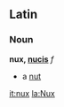 ==Latin==
===Noun===
'''nux, [[Wiktionary Appendix:Latin third declension|nucis]]''' ''f''

*a [[nut]]

[[it:nux]]
[[la:Nux]]